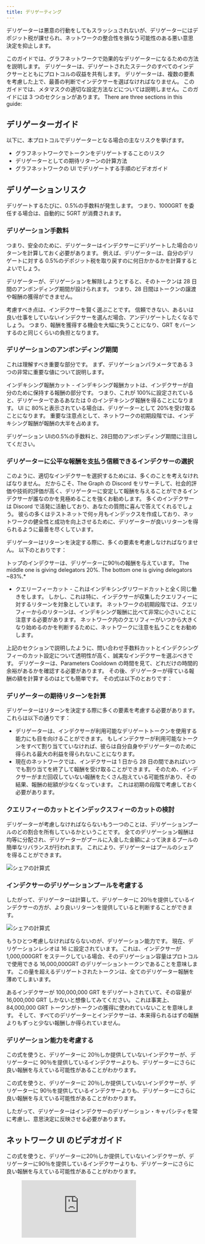 ```yaml
---
title: デリゲーティング
---
```


デリゲーターは悪意の行動をしてもスラッシュされないが、デリゲーターにはデポジット税が課せられ、ネットワークの整合性を損なう可能性のある悪い意思決定を抑止します。

このガイドでは、グラフネットワークで効果的なデリゲーターになるための方法を説明します。 デリゲーターは、デリゲートされたステークのすべてのインデクサーとともにプロトコルの収益を共有します。 デリゲーターは、複数の要素を考慮した上で、最善の判断でインデクサーを選ばなければなりません。 このガイドでは、メタマスクの適切な設定方法などについては説明しません。このガイドには 3 つのセクションがあります。 There are three sections in this guide:

## デリゲーターガイド

以下に、本プロトコルでデリゲーターとなる場合の主なリスクを挙げます。

- グラフネットワークでトークンをデリゲートすることのリスク
- デリゲーターとしての期待リターンの計算方法
- グラフネットワークの UI でデリゲートする手順のビデオガイド

## デリゲーションリスク

デリゲートするたびに、0.5%の手数料が発生します。 つまり、1000GRT を委任する場合は、自動的に 5GRT が消費されます。

### デリゲーション手数料

つまり、安全のために、デリゲーターはインデクサーにデリゲートした場合のリターンを計算しておく必要があります。 例えば、デリゲーターは、自分のデリゲートに対する 0.5%のデポジット税を取り戻すのに何日かかるかを計算するとよいでしょう。

デリゲーターが、デリゲーションを解除しようとすると、そのトークンは 28 日間のアンボンディング期間が設けられます。 つまり、28 日間はトークンの譲渡や報酬の獲得ができません。

考慮すべき点は、インデクサーを賢く選ぶことです。 信頼できない、あるいは良い仕事をしていないインデクサーを選んだ場合、アンデリゲートしたくなるでしょう。 つまり、報酬を獲得する機会を大幅に失うことになり、GRT をバーンするのと同じくらいの負担となります。

### デリゲーションのアンボンディング期間

これは理解すべき重要な部分です。 まず、デリゲーションパラメータである 3 つの非常に重要な値について説明します。

インデキシング報酬カット - インデキシング報酬カットは、インデクサーが自分のために保持する報酬の部分です。 つまり、これが 100%に設定されていると、デリゲーターであるあなたは 0 のインデキシング報酬を得ることになります。 UI に 80%と表示されている場合は、デリゲーターとして 20%を受け取ることになります。 重要な注意点として、ネットワークの初期段階では、インデキシング報酬が報酬の大半を占めます。

<div sx={{ mx: 'auto', maxWidth: '400px' }}>
  デリゲーション UIの0.5%の手数料と、28日間のアンボンディング期間に注目してください。
</div>

### デリゲーターに公平な報酬を支払う信頼できるインデクサーの選択

このように、適切なインデクサーを選択するためには、多くのことを考えなければなりません。 だからこそ、The Graph の Discord をリサーチして、社会的評価や技術的評価が高く、デリゲーターに安定して報酬を与えることができるインデクサーが誰なのかを見極めることを強くお勧めします。 多くのインデクサーは Discord で活発に活動しており、あなたの質問に喜んで答えてくれるでしょう。 彼らの多くはテストネットで何ヶ月もインデックスを作成しており、ネットワークの健全性と成功を向上させるために、デリゲーターが良いリターンを得られるように最善を尽くしています。

デリゲーターはリターンを決定する際に、多くの要素を考慮しなければなりません。 以下のとおりです：

<div sx={{ mx: 'auto', maxWidth: '700px' }}>
  トップのインデクサーは、デリゲーターに90％の報酬を与えています。 The middle one is giving delegators 20%. The bottom
  one is giving delegators ~83%.*
</div>

- クエリーフィーカット - これはインデキシングリワードカットと全く同じ働きをします。 しかし、これは特に、インデクサーが収集したクエリフィーに対するリターンを対象としています。 ネットワークの初期段階では、クエリフィーからのリターンは、インデキシング報酬に比べて非常に小さいことに注意する必要があります。 ネットワーク内のクエリフィーがいつから大きくなり始めるのかを判断するために、ネットワークに注意を払うことをお勧めします。

上記のセクションで説明したように、問い合わせ手数料カットとインデクシングフィーのカット設定について透明性が高く、誠実なインデクサーを選ぶべきです。 デリゲーターは、Parameters Cooldown の時間を見て、どれだけの時間的余裕があるかを確認する必要があります。 その後、デリゲーターが得ている報酬の額を計算するのはとても簡単です。 その式は以下のとおりです：

### デリゲーターの期待リターンを計算

デリゲーターはリターンを決定する際に多くの要素を考慮する必要があります。 これらは以下の通りです：

- デリゲーターは、インデクサーが利用可能なデリゲートトークンを使用する能力にも目を向けることができます。 もしインデクサーが利用可能なトークンをすべて割り当てていなければ、彼らは自分自身やデリゲーターのために得られる最大の利益を得られないことになります。
- 現在のネットワークでは、インデクサーは 1 日から 28 日の間であればいつでも割り当てを終了して報酬を受け取ることができます。 そのため、インデクサーがまだ回収していない報酬をたくさん抱えている可能性があり、その結果、報酬の総額が少なくなっています。 これは初期の段階で考慮しておく必要があります。

### クエリフィーのカットとインデックスフィーのカットの検討

デリゲーターが考慮しなければならないもう一つのことは、デリゲーションプールのどの割合を所有しているかということです。 全てのデリゲーション報酬は均等に分配され、デリゲーターがプールに入金した金額によって決まるプールの簡単なリバランスが行われます。 これにより、デリゲーターはプールのシェアを得ることができます。

![シェアの計算式](/img/Delegation-Reward-Formula.png)

### インデクサーのデリゲーションプールを考慮する

したがって、デリゲーターは計算して、デリゲーターに 20％を提供しているインデクサーの方が、より良いリターンを提供していると判断することができます。

![シェアの計算式](/img/Share-Forumla.png)

もうひとつ考慮しなければならないのが、デリゲーション能力です。 現在、デリゲーションレシオは 16 に設定されています。 これは、インデクサーが 1,000,000GRT をステークしている場合、そのデリゲーション容量はプロトコルで使用できる 16,000,000GRT のデリゲーショントークンであることを意味します。 この量を超えるデリゲートされたトークンは、全てのデリゲーター報酬を薄めてしまいます。

あるインデクサーが 100,000,000 GRT をデリゲートされていて、その容量が 16,000,000 GRT しかないと想像してみてください。 これは事実上、84,000,000 GRT トークンがトークンの獲得に使われていないことを意味します。 そして、すべてのデリゲーターとインデクサーは、本来得られるはずの報酬よりもずっと少ない報酬しか得られていません。

### デリゲーション能力を考慮する

この式を使うと、デリゲーターに 20％しか提供していないインデクサーが、デリゲーターに 90％を提供しているインデクサーよりも、デリゲーターにさらに良い報酬を与えている可能性があることがわかります。

この式を使うと、デリゲーターに 20％しか提供していないインデクサーが、デリゲーターに 90％を提供しているインデクサーよりも、デリゲーターにさらに良い報酬を与えている可能性があることがわかります。

したがって、デリゲーターはインデクサーのデリゲーション・キャパシティを常に考慮し、意思決定に反映させる必要があります。

## ネットワーク UI のビデオガイド

この式を使うと、デリゲーターに20％しか提供していないインデクサーが、デリゲーターに90％を提供しているインデクサーよりも、デリゲーターにさらに良い報酬を与えている可能性があることがわかります。

<figure className="video-container">
  <iframe
    className="video-iframe"
    src="https://www.youtube.com/embed/2G7S2gdURdc"
    title="YouTubeビデオプレーヤー"
    frameBorder="0"
    allowFullScreen
></iframe>
</figure>
